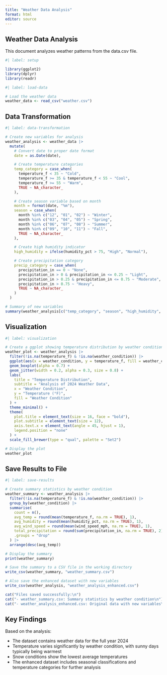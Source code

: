 ```yaml
---
title: "Weather Data Analysis"
format: html
editor: source
---
```


## Weather Data Analysis

This document analyzes weather patterns from the data.csv file.

```r
#| label: setup

library(ggplot2)
library(dplyr)
library(readr)
```

```r
#| label: load-data

# Load the weather data
weather_data <- read_csv("weather.csv")
```

## Data Transformation

```r
#| label: data-transformation

# Create new variables for analysis
weather_analysis <- weather_data |>
  mutate(
    # Convert date to proper date format
    date = as.Date(date),

    # Create temperature categories
    temp_category = case_when(
      temperature_f < 35 ~ "Cold",
      temperature_f >= 35 & temperature_f < 55 ~ "Cool",
      temperature_f >= 55 ~ "Warm",
      TRUE ~ NA_character_
    ),

    # Create season variable based on month
    month = format(date, "%m"),
    season = case_when(
      month %in% c("12", "01", "02") ~ "Winter",
      month %in% c("03", "04", "05") ~ "Spring",
      month %in% c("06", "07", "08") ~ "Summer",
      month %in% c("09", "10", "11") ~ "Fall",
      TRUE ~ NA_character_
    ),

    # Create high humidity indicator
    high_humidity = ifelse(humidity_pct > 75, "High", "Normal"),

    # Create precipitation category
    precip_category = case_when(
      precipitation_in == 0 ~ "None",
      precipitation_in > 0 & precipitation_in <= 0.25 ~ "Light",
      precipitation_in > 0.25 & precipitation_in <= 0.75 ~ "Moderate",
      precipitation_in > 0.75 ~ "Heavy",
      TRUE ~ NA_character_
    )
  )

# Summary of new variables
summary(weather_analysis[c("temp_category", "season", "high_humidity", "precip_category")])
```

## Visualization

```r
#| label: visualization

# Create a ggplot showing temperature distribution by weather condition
weather_plot <- weather_analysis |>
  filter(!is.na(temperature_f) & !is.na(weather_condition)) |>
  ggplot(aes(x = weather_condition, y = temperature_f, fill = weather_condition)) +
  geom_boxplot(alpha = 0.7) +
  geom_jitter(width = 0.2, alpha = 0.3, size = 0.8) +
  labs(
    title = "Temperature Distribution",
    subtitle = "Analysis of 2024 Weather Data",
    x = "Weather Condition",
    y = "Temperature (°F)",
    fill = "Weather Condition"
  ) +
  theme_minimal() +
  theme(
    plot.title = element_text(size = 16, face = "bold"),
    plot.subtitle = element_text(size = 12),
    axis.text.x = element_text(angle = 45, hjust = 1),
    legend.position = "none"
  ) +
  scale_fill_brewer(type = "qual", palette = "Set2")

# Display the plot
weather_plot
```

## Save Results to File

```r
#| label: save-results

# Create summary statistics by weather condition
weather_summary <- weather_analysis |>
  filter(!is.na(temperature_f) & !is.na(weather_condition)) |>
  group_by(weather_condition) |>
  summarise(
    count = n(),
    avg_temp = round(mean(temperature_f, na.rm = TRUE), 1),
    avg_humidity = round(mean(humidity_pct, na.rm = TRUE), 1),
    avg_wind_speed = round(mean(wind_speed_mph, na.rm = TRUE), 1),
    total_precipitation = round(sum(precipitation_in, na.rm = TRUE), 2),
    .groups = "drop"
  ) |>
  arrange(desc(avg_temp))

# Display the summary
print(weather_summary)

# Save the summary to a CSV file in the working directory
write_csv(weather_summary, "weather_summary.csv")

# Also save the enhanced dataset with new variables
write_csv(weather_analysis, "weather_analysis_enhanced.csv")

cat("Files saved successfully:\n")
cat("- weather_summary.csv: Summary statistics by weather condition\n")
cat("- weather_analysis_enhanced.csv: Original data with new variables\n")
```

## Key Findings

Based on the analysis:

-   The dataset contains weather data for the full year 2024
-   Temperature varies significantly by weather condition, with sunny days typically being warmest
-   Snow conditions show the lowest average temperatures
-   The enhanced dataset includes seasonal classifications and temperature categories for further analysis
